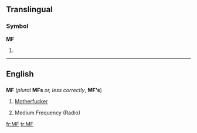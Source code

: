 {{see|mf|mF}}
==Translingual==
===Symbol===
'''MF'''
# {{SI-unit|mega|farad|[[electrical]] [[capacitance]]}}

----

==English==

==={{initialism}}===
'''MF''' (''plural'' '''MFs''' ''or, less correctly'', '''MF's''')

# {{context|coarse|slang}} [[Motherfucker]]
# Medium Frequency (Radio)

[[fr:MF]]
[[tr:MF]]